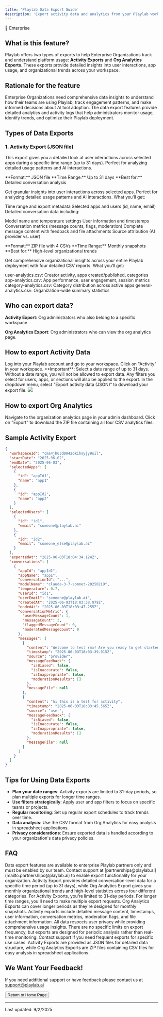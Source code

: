 ```yaml
---
title: 'Playlab Data Export Guide'
description: 'Export activity data and analytics from your Playlab workspace for Enterprise Organizations'
---
```


<div style={{ display:"inline-flex",gap:"6px",marginBottom:"12px",flexWrap:"wrap" }}>
<span style={{ backgroundColor:"#7c3aed",color:"white",padding:"2px 8px",fontSize:"11px",fontWeight:"500",borderRadius:"4px",textTransform:"uppercase",letterSpacing:"0.025em" }}>
🏢 Enterprise

</span>
</div>

## <Icon icon="bell-on" size="24" className="inline-block align-text-bottom" /> What is this feature?

Playlab offers two types of exports to help Enterprise Organizations track and understand platform usage: **Activity Exports** and **Org Analytics Exports**. These exports provide detailed insights into user interactions, app usage, and organizational trends across your workspace.

## <Icon icon="lightbulb" size="24" className="inline-block align-text-bottom" /> Rationale for the feature

Enterprise Organizations need comprehensive data insights to understand how their teams are using Playlab, track engagement patterns, and make informed decisions about AI tool adoption. The data export features provide detailed analytics and activity logs that help administrators monitor usage, identify trends, and optimize their Playlab deployment.

## <Icon icon="chart-bar" size="24" className="inline-block align-text-bottom" /> Types of Data Exports

### 1. Activity Export (JSON file)

This export gives you a detailed look at user interactions across selected apps during a specific time range (up to 31 days). Perfect for analyzing detailed usage patterns and AI interactions.

<CardGroup cols={2}>
<Card title="Activity Export" icon="file-code">
**Format:** JSON file  
**Time Range:** Up to 31 days  
**Best for:** Detailed conversation analysis

Get granular insights into user interactions across selected apps. Perfect for analyzing detailed usage patterns and AI interactions.
What you'll get:

Time range and export metadata
Selected apps and users (id, name, email)
Detailed conversation data including:

Model name and temperature settings
User information and timestamps
Conversation metrics (message counts, flags, moderation)
Complete message content with feedback and file attachments
Source attribution (AI provider vs. user)
</Card>

<Card title="Org Analytics Export" icon="chart-line">
**Format:** ZIP file with 4 CSVs  
**Time Range:** Monthly snapshots  
**Best for:** High-level organizational trends

Get comprehensive organizational insights across your entire Playlab deployment with four detailed CSV reports.
What you'll get:

user-analytics.csv: Creator activity, apps created/published, categories
app-analytics.csv: App performance, user engagement, session metrics
category-analytics.csv: Category distribution across active apps
general-analytics.csv: Organization-wide summary statistics

</Card>
</CardGroup>

## <Icon icon="user-check" size="24" className="inline-block align-text-bottom" /> Who can export data?

**Activity Export**: Org administrators who also belong to a specific workspace.

**Org Analytics Export**: Org administrators who can view the org analytics page.

## <Icon icon="stairs" size="24" className="inline-block align-text-bottom" /> How to export Activity Data

<Steps>
  <Step title="Navigate to your workspace">
    Log into your Playlab account and go to your workspace.
  </Step>
  <Step title="Access the activity section">
    Click on "Activity" in your workspace.
  </Step>
  <Step title="Select date range">
    **Important**: Select a date range of up to 31 days. Without a date range, you will not be allowed to export data.
  </Step>
  <Step title="Apply filters (optional)">
    Any filters you select for users, apps, or sections will also be applied to the export.
  </Step>
  <Step title="Export the data">
    In the dropdown menu, select "Export activity data (JSON)" to download your export file.
    <Frame>
  <img src="/images/exportdata.png" />
</Frame>
  </Step>
</Steps>

## <Icon icon="stairs" size="24" className="inline-block align-text-bottom" /> How to export Org Analytics

<Steps>
  <Step title="Access organization analytics">
    Navigate to the organization analytics page in your admin dashboard.
  </Step>
  <Step title="Download the export">
    Click on "Export" to download the ZIP file containing all four CSV analytics files.
  </Step>
</Steps>

## <Icon icon="code" size="24" className="inline-block align-text-bottom" /> Sample Activity Export

```json
{
  "workspaceId": "cma4jh63d0042okihsyjy9uil",
  "startDate": "2025-06-02",
  "endDate": "2025-06-03",
  "selectedApps": [
    {
      "id": "appId1",
      "name": "app1"
    },
    {
      "id": "appId2",
      "name": "app2"
    }
  ],
  "selectedUsers": [
    {
      "id": "id1",
      "email": "someone@playlab.ai"
    },
    {
      "id": "id2",
      "email": "someone_else@playlab.ai"
    }
  ],
  "exportedAt": "2025-06-03T18:04:34.124Z",
  "conversations": [
    {
      "appId": "appId1",
      "appName": "app1",
      "conversationId": "...",
      "modelName": "claude-3-7-sonnet-20250219",
      "temperature": 0.7,
      "userId": "id1",
      "userEmail": "someone@playlab.ai",
      "createdAt": "2025-06-03T18:03:38.979Z",
      "endedAt": "2025-06-03T18:03:47.255Z",
      "conversationMetric": {
        "userMessageCount": 1,
        "messageCount": 3,
        "flaggedMessageCount": 0,
        "moderatedMessageCount": 0
      },
      "messages": [
        {
          "content": "Welcome to test rmx! Are you ready to get started?",
          "timestamp": "2025-06-03T18:03:39.015Z",
          "source": "provider",
          "messageFeedback": {
            "isBiased": false,
            "isInaccurate": false,
            "isInappropriate": false,
            "moderationResults": []
          },
          "messageFile": null
        },
        {
          "content": "hi this is a test for activity",
          "timestamp": "2025-06-03T18:03:45.565Z",
          "source": "user",
          "messageFeedback": {
            "isBiased": false,
            "isInaccurate": false,
            "isInappropriate": false,
            "moderationResults": []
          },
          "messageFile": null
        }
      ]
    }
  ]
}
```

## <Icon icon="lightbulb" size="24" className="inline-block align-text-bottom" /> Tips for Using Data Exports

- **Plan your date ranges**: Activity exports are limited to 31-day periods, so plan multiple exports for longer time ranges.
- **Use filters strategically**: Apply user and app filters to focus on specific teams or projects.
- **Regular monitoring**: Set up regular export schedules to track trends over time.
- **Data analysis**: Use the CSV format from Org Analytics for easy analysis in spreadsheet applications.
- **Privacy considerations**: Ensure exported data is handled according to your organization's data privacy policies.

## <Icon icon="circle-question" size="24" className="inline-block align-text-bottom" /> FAQ

<Accordion title="How do I request export functionality for my organization?">
  Data export features are available to enterprise Playlab partners only and must be enabled by our team. Contact support at [partnerships@playlab.ai](mailto:partnerships@playlab.ai) to enable export functionality for your organization.
</Accordion>

<Accordion title="What's the difference between Activity Export and Org Analytics Export?">
  Activity Export provides detailed conversation-level data for a specific time period (up to 31 days), while Org Analytics Export gives you monthly organizational trends and high-level statistics across four different categories.
</Accordion>

<Accordion title="Can I export data for longer than 31 days?">
  For Activity Exports, you're limited to 31-day periods. For longer time ranges, you'll need to make multiple export requests. Org Analytics Exports can cover longer periods as they're designed for monthly snapshots.
</Accordion>

<Accordion title="What data is included about user interactions?">
  Activity exports include detailed message content, timestamps, user information, conversation metrics, moderation flags, and file attachment information. All data respects user privacy while providing comprehensive usage insights.
</Accordion>

<Accordion title="How often can I export data?">
  There are no specific limits on export frequency, but exports are designed for periodic analysis rather than real-time monitoring. Contact support if you need frequent exports for specific use cases.
</Accordion>

<Accordion title="What file formats are the exports in?">
  Activity Exports are provided as JSON files for detailed data structure, while Org Analytics Exports are ZIP files containing CSV files for easy analysis in spreadsheet applications.
</Accordion>

## <Icon icon="comment-dots" size="24" className="inline-block align-text-bottom" /> We Want Your Feedback!

 If you need additional support or have feedback please contact us at [support@playlab.ai](mailto:support@playlab.ai)

<div className="mt-8">
  <Button href="../index.md">Return to Home Page</Button>
</div>

---
Last updated: 9/2/2025